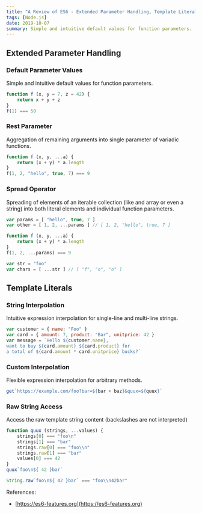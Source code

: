 ```yaml
---
title: "A Review of ES6 - Extended Parameter Handling, Template Literals"
tags: [Node.js]
date: 2019-10-07
summary: Simple and intuitive default values for function parameters.
---
```


## Extended Parameter Handling

### Default Parameter Values

Simple and intuitive default values for function parameters.

```javascript
function f (x, y = 7, z = 42) {
    return x + y + z
}
f(1) === 50
```

### Rest Parameter

Aggregation of remaining arguments into single parameter of variadic functions.

```javascript
function f (x, y, ...a) {
    return (x + y) * a.length
}
f(1, 2, "hello", true, 7) === 9
```

### Spread Operator

Spreading of elements of an iterable collection (like and array or even a string) into
both literal elements and individual function parameters.

```javascript
var params = [ "hello", true, 7 ]
var other = [ 1, 2, ...params ] // [ 1, 2, "hello", true, 7 ]

function f (x, y, ...a) {
    return (x + y) * a.length
}
f(1, 2, ...params) === 9

var str = "foo"
var chars = [ ...str ] // [ "f", "o", "o" ]
```

## Template Literals

### String Interpolation

Intuitive expression interpolation for single-line and multi-line strings.

```javascript
var customer = { name: "Foo" }
var card = { amount: 7, product: "Bar", unitprice: 42 }
var message = `Hello ${customer.name},
want to buy ${card.amount} ${card.product} for
a total of ${card.amount * card.unitprice} bucks?`
```

### Custom Interpolation

Flexible expression interpolation for arbitrary methods.

```javascript
get`https://example.com/foo?bar=${bar + baz}&quux=${quux}`
```

### Raw String Access

Access the raw template string content (backslashes are not interpreted)

```javascript
function quux (strings, ...values) {
    strings[0] === "foo\n"
    strings[1] === "bar"
    strings.raw[0] === "foo\\n"
    strings.raw[1] === "bar"
    values[0] === 42
}
quux`foo\n${ 42 }bar`

String.raw`foo\n${ 42 }bar` === "foo\\n42bar"
```

References:

- [https://es6-features.org](https://es6-features.org)
